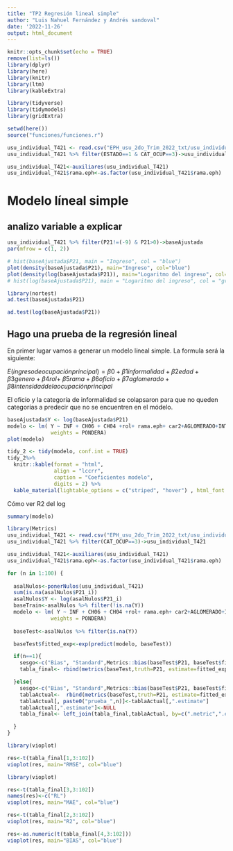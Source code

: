 ```yaml
---
title: "TP2 Regresión lineal simple"
author: "Luis Nahuel Fernández y Andrés sandoval"
date: '2022-11-26'
output: html_document
---
```


```r
knitr::opts_chunk$set(echo = TRUE)
remove(list=ls())
library(dplyr)
library(here)
library(knitr)
library(ltm)
library(kableExtra)

library(tidyverse)
library(tidymodels)
library(gridExtra)

setwd(here())
source("funciones/funciones.r")

usu_individual_T421 <- read.csv("EPH_usu_2do_Trim_2022_txt/usu_individual_T222.txt.txt", sep=";")
usu_individual_T421 %>% filter(ESTADO==1 & CAT_OCUP==3)->usu_individual_T421

usu_individual_T421<-auxiliares(usu_individual_T421)
usu_individual_T421$rama.eph<-as.factor(usu_individual_T421$rama.eph)
```

# Modelo líneal simple

## analizo variable a explicar

```r

usu_individual_T421 %>% filter(P21!=(-9) & P21>0)->baseAjustada
par(mfrow = c(1, 2))

# hist(baseAjustada$P21, main = "Ingreso", col = "blue")
plot(density(baseAjustada$P21), main="Ingreso", col="blue")
plot(density(log(baseAjustada$P21)), main="Logaritmo del ingreso", col="green")
# hist(log(baseAjustada$P21), main = "Logaritmo del ingreso", col = "green")

```

```r
library(nortest)
ad.test(baseAjustada$P21)
```

```r
ad.test(log(baseAjustada$P21))
```

## Hago una prueba de la regresión lineal

En primer lugar vamos a generar un modelo líneal simple. La formula será la siguiente:

$E(ingreso de ocupación principal) = β0 +β1informalidad+β2edad+β3genero+β4rol+$
$β5rama+β6oficio+β7aglomerado+β8intensidad de la ocupación principal$ 

El oficio y la categoría de informalidad se colapsaron para que no queden categorías a predecir que no se encuentren en el módelo.

```r
baseAjustada$Y <- log(baseAjustada$P21)
modelo <- lm( Y ~ INF + CH06 + CH04 +rol+ rama.eph+ car2+AGLOMERADO+INTENSI, data=baseAjustada,
              weights = PONDERA)
plot(modelo)
```

```r

tidy_2 <- tidy(modelo, conf.int = TRUE)
tidy_2%>% 
  knitr::kable(format = "html",
               align = "lccrr",
               caption = "Coeficientes modelo",
               digits = 2) %>% 
  kable_material(lightable_options = c("striped", "hover") , html_font = "Cambria" )

```

Cómo ver R2 del log

```r
summary(modelo)
```


```r
library(Metrics)
usu_individual_T421 <- read.csv("EPH_usu_2do_Trim_2022_txt/usu_individual_T222.txt.txt", sep=";")
usu_individual_T421 %>% filter(CAT_OCUP==3)->usu_individual_T421

usu_individual_T421<-auxiliares(usu_individual_T421)
usu_individual_T421$rama.eph<-as.factor(usu_individual_T421$rama.eph)

for (n in 1:100) {
  
  asalNulos<-ponerNulos(usu_individual_T421)
  sum(is.na(asalNulos$P21_i))
  asalNulos$Y <- log(asalNulos$P21_i)
  baseTrain<-asalNulos %>% filter(!is.na(Y))
  modelo <- lm( Y ~ INF + CH06 + CH04 +rol+ rama.eph+ car2+AGLOMERADO+INTENSI, data=baseTrain,
              weights = PONDERA)
  
  baseTest<-asalNulos %>% filter(is.na(Y))

  baseTest$fitted_exp<-exp(predict(modelo, baseTest))

  if(n==1){
    sesgo<-c("Bias", "Standard",Metrics::bias(baseTest$P21, baseTest$fitted_exp))
    tabla_final<- rbind(metrics(baseTest,truth=P21, estimate=fitted_exp),sesgo)

  }else{
    sesgo<-c("Bias", "Standard",Metrics::bias(baseTest$P21, baseTest$fitted_exp))
    tablaActual<-  rbind(metrics(baseTest,truth=P21, estimate=fitted_exp),sesgo)
    tablaActual[, paste0("prueba_",n)]<-tablaActual[,".estimate"]
    tablaActual[,".estimate"]<-NULL
    tabla_final<- left_join(tabla_final,tablaActual, by=c(".metric",".estimator"))

  }
}


```


```r

library(vioplot)

res<-t(tabla_final[1,3:102])
vioplot(res, main="RMSE", col="blue")

```

```r

library(vioplot)

res<-t(tabla_final[3,3:102])
names(res)<-c("RL")
vioplot(res, main="MAE", col="blue")

```
```r


res<-t(tabla_final[2,3:102])
vioplot(res, main="R2", col="blue")

```

```r


res<-as.numeric(t(tabla_final[4,3:102]))
vioplot(res, main="BIAS", col="blue")

```